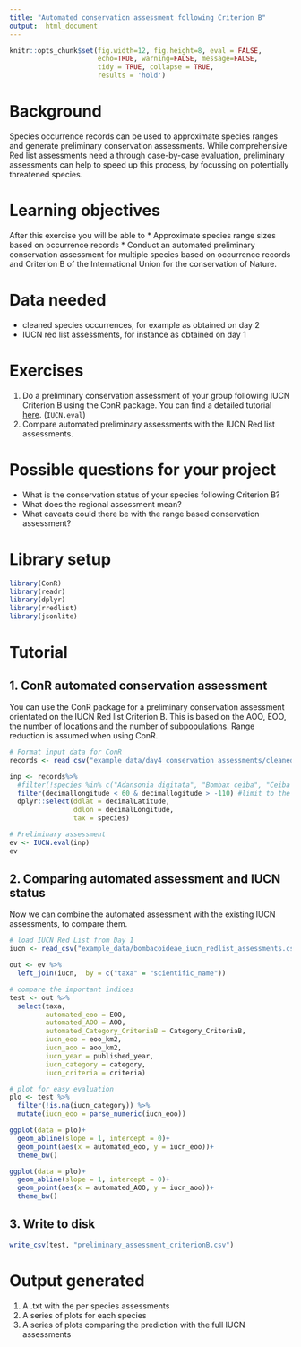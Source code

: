 ```yaml
---
title: "Automated conservation assessment following Criterion B"
output:  html_document
---
```


```r
knitr::opts_chunk$set(fig.width=12, fig.height=8, eval = FALSE,
                      echo=TRUE, warning=FALSE, message=FALSE,
                      tidy = TRUE, collapse = TRUE,
                      results = 'hold')
```
# Background
Species occurrence records can be used to approximate species ranges and generate preliminary conservation assessments. While comprehensive Red list assessments need a through case-by-case evaluation, preliminary assessments can help to speed up this process, by focussing on potentially threatened species.

# Learning objectives
After this exercise you will be able to 
* Approximate species range sizes based on occurrence records
* Conduct an automated preliminary conservation assessment for multiple species based on occurrence records and Criterion B of the International Union for the conservation of Nature.

# Data needed
- cleaned species occurrences, for example as obtained on day 2
- IUCN red list assessments, for instance as obtained on day 1

# Exercises
1. Do a preliminary conservation assessment of your group following IUCN Criterion B using the ConR package. You can find a detailed tutorial [here](https://cran.r-project.org/web/packages/ConR/vignettes/my-vignette.html). (`IUCN.eval`)
2. Compare automated preliminary assessments with the IUCN Red list assessments.

# Possible questions for your project
* What is the conservation status of your species following Criterion B?
* What does the regional assessment mean?
* What caveats could there be with the range based conservation assessment?

# Library setup
```r
library(ConR)
library(readr)
library(dplyr)
library(rredlist)
library(jsonlite)
```

# Tutorial

<!-- ## 1. Estimation of Extend of Occurrence and Area of Occupancy for many species -->
<!-- The Extent of Occurrence (EOO) and Area of Occupancy (AOO) are basis for conservation assessments following Criterion B. One way to to batch calculate these indices for many species is the rCat package in R. You can caluclate EOO and AOO from occurrence records. -->

<!-- ```{r} -->
<!-- # load occurrence data -->
<!-- records <- read_csv("example_data/day4_conservation_assessments/cleaned_occurrences_bombacoideae.csv") -->

<!-- eoo_aoo<- rCAT::ConBatch(taxa = records$species, -->
<!--                            lat = records$decimalLatitude, -->
<!--                            lon = records$decimalLongitude, -->
<!--                            cellsize = 2000)  -->
<!-- ```    -->


## 1. ConR automated conservation assessment 
You can use the ConR package for a preliminary conservation assessment orientated on the IUCN Red list Criterion B. This is based on the AOO, EOO, the number of locations and the number of subpopulations. Range reduction is assumed when using ConR.

```r
# Format input data for ConR
records <- read_csv("example_data/day4_conservation_assessments/cleaned_occurrences_bombacoideae.csv")

inp <- records%>%
  #filter(!species %in% c("Adansonia digitata", "Bombax ceiba", "Ceiba pentandra")) %>% 
  filter(decimallongitude < 60 & decimallogitude > -110) #limit to the natural range of spces, since ranges > 180 degrees are not feasible
  dplyr::select(ddlat = decimalLatitude,
                ddlon = decimalLongitude, 
                tax = species)

# Preliminary assessment
ev <- IUCN.eval(inp)
ev
```

## 2. Comparing automated assessment and IUCN status
Now we can combine the automated assessment with the existing IUCN assessments, to compare them.

```r
# load IUCN Red List from Day 1
iucn <- read_csv("example_data/bombacoideae_iucn_redlist_assessments.csv")

out <- ev %>% 
  left_join(iucn,  by = c("taxa" = "scientific_name"))

# compare the important indices
test <- out %>% 
  select(taxa, 
         automated_eoo = EOO, 
         automated_AOO = AOO, 
         automated_Category_CriteriaB = Category_CriteriaB,
         iucn_eoo = eoo_km2,
         iucn_aoo = aoo_km2,
         iucn_year = published_year,
         iucn_category = category, 
         iucn_criteria = criteria)

# plot for easy evaluation
plo <- test %>% 
  filter(!is.na(iucn_category)) %>% 
  mutate(iucn_eoo = parse_numeric(iucn_eoo))

ggplot(data = plo)+
  geom_abline(slope = 1, intercept = 0)+
  geom_point(aes(x = automated_eoo, y = iucn_eoo))+
  theme_bw()

ggplot(data = plo)+
  geom_abline(slope = 1, intercept = 0)+
  geom_point(aes(x = automated_AOO, y = iucn_aoo))+
  theme_bw()

```

## 3. Write to disk
```r
write_csv(test, "preliminary_assessment_criterionB.csv")
```

# Output generated
1. A .txt with the per species assessments
2. A series of plots for each species
3. A series of plots comparing the prediction with the full IUCN assessments

